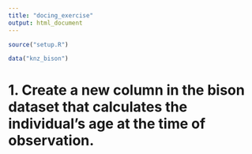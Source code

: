 ```yaml
---
title: "docing_exercise"
output: html_document
---
```


```r
source("setup.R")
```
```r
data("knz_bison")
```

# 1. Create a new column in the bison dataset that calculates the individual’s age at the time of observation.
```r

```

